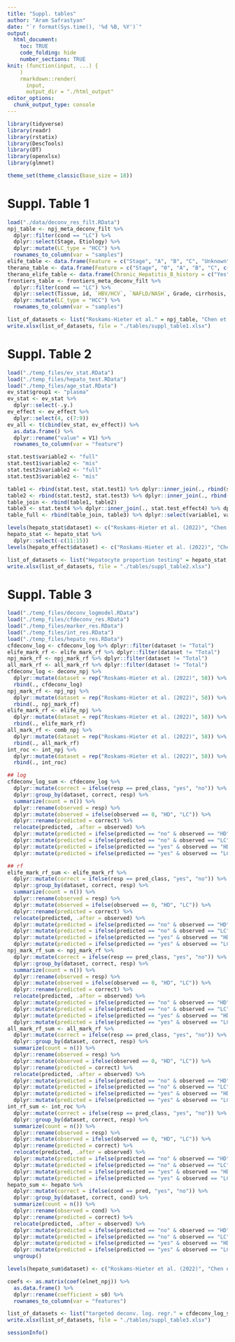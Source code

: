 ```yaml
---
title: "Suppl. tables"
author: "Aram Safrastyan"
date: "`r format(Sys.time(), '%d %B, %Y')`"
output:
  html_document: 
    toc: TRUE
    code_folding: hide
    number_sections: TRUE
knit: (function(input, ...) {
    )
    rmarkdown::render(
      input,
      output_dir = "./html_output"
editor_options: 
  chunk_output_type: console
---
```


<style type="text/css">
.main-container {
  max-width: 1500px;
  margin-left: auto;
  margin-right: auto;
}
</style>

```r
library(tidyverse)
library(readr)
library(rstatix)
library(DescTools)
library(DT)
library(openxlsx)
library(glmnet)
```

```r
theme_set(theme_classic(base_size = 18))
```

# Suppl. Table 1

```r
load("./data/deconv_res_filt.RData")
npj_table <- npj_meta_deconv_filt %>%
  dplyr::filter(cond == "LC") %>%
  dplyr::select(Stage, Etiology) %>%
  dplyr::mutate(LC_type = "HCC") %>%
  rownames_to_column(var = "samples")
elife_table <- data.frame(Feature = c("Stage", "A", "B", "C", "Unknown", c("Size", "<= 3 cm", "> 3 cm"), c("AFP", "<= 400ng/ml", ">400ng/ml"), c("LC_type", "HCC", "ICC")), Number = c("", 14, 2, 6, 5, "", 1, 26, "", 21, 6, "", 19, 8))
therano_table <- data.frame(Feature = c("Stage", "0", "A", "B", "C", c("Size", "<= 3 cm", "> 3 cm"), c("AFP", "<= 400ng/ml", ">400ng/ml"), c("LC_type", "HCC", "HCC-ICC")), Number = c("", 4, 26, 4, 1, "", 11, 24, "", 28, 7, "", 33, 2))
therano_elife_table <- data.frame(Chronic_Hepatitis_B_history = c("Yes", "No", "Others"), Number = c(37, 22, 3))
frontiers_table <- frontiers_meta_deconv_filt %>%
  dplyr::filter(cond == "LC") %>%
  dplyr::select(Tissue, id, `HBV/HCV`, `NAFLD/NASH`, Grade, cirrhosis, `stage BCLC`, `stage AJCC`) %>%
  dplyr::mutate(LC_type = "HCC") %>%
  rownames_to_column(var = "samples")

list_of_datasets <- list("Roskams-Hieter et al." = npj_table, "Chen et al." = elife_table, "Zhu et al." = therano_table, "Chen et al. & Zhu et al." = therano_elife_table, "Block et al." = frontiers_table)
write.xlsx(list_of_datasets, file = "./tables/suppl_table1.xlsx")
```

# Suppl. Table 2

```r
load("./temp_files/ev_stat.RData")
load("./temp_files/hepato_test.RData")
load("./temp_files/age_stat.RData")
ev_stat$group1 <- "plasma"
ev_stat <- ev_stat %>%
  dplyr::select(-.y.)
ev_effect <- ev_effect %>%
  dplyr::select(4, c(7:9))
ev_all <- t(cbind(ev_stat, ev_effect)) %>%
  as.data.frame() %>%
  dplyr::rename("value" = V1) %>%
  rownames_to_column(var = "feature")

stat.test$variable2 <- "full"
stat.test1$variable2 <- "mis"
stat.test2$variable2 <- "full"
stat.test3$variable2 <- "mis"

table1 <- rbind(stat.test, stat.test1) %>% dplyr::inner_join(., rbind(stat.test_effect, stat.test_effect1)) %>% dplyr::rename(variable1 = "gender")
table2 <- rbind(stat.test2, stat.test3) %>% dplyr::inner_join(., rbind(stat.test_effect2, stat.test_effect3)) %>% dplyr::rename(variable1 = "cond")
table_join <- rbind(table1, table2) 
table3 <- stat.test4 %>% dplyr::inner_join(., stat.test_effect4) %>% dplyr::rename(variable1 = "gender") %>% dplyr::rename(variable2 = "cond") 
table_full <- rbind(table_join, table3) %>% dplyr::select(variable1, variable2, colnames(table_join[c(2:8, 10:13)]))

levels(hepato_stat$dataset) <- c("Roskams-Hieter et al. (2022)", "Chen et al. (2022)", "Zhu et al. (2021)", "Block et al. (2022)")
hepato_stat <- hepato_stat %>%
  dplyr::select(-c(11:15))
levels(hepato_effect$dataset) <- c("Roskams-Hieter et al. (2022)", "Chen et al. (2022)", "Zhu et al. (2021)", "Block et al. (2022)")

list_of_datasets <- list("Hepatocyte proportion testing" = hepato_stat, "Hepatocyte prop. effect size" = hepato_effect, "Plasma_EV test & effect size" = ev_all, "Confounder influence" = table_full)
write.xlsx(list_of_datasets, file = "./tables/suppl_table2.xlsx")
```

# Suppl. Table 3

```r
load("./temp_files/deconv_logmodel.RData")
load("./temp_files/cfdeconv_res.RData")
load("./temp_files/marker_res.RData")
load("./temp_files/int_res.RData")
load("./temp_files/hepato_res.RData")
cfdeconv_log <- cfdeconv_log %>% dplyr::filter(dataset != "Total")
elife_mark_rf <- elife_mark_rf %>% dplyr::filter(dataset != "Total")
npj_mark_rf <- npj_mark_rf %>% dplyr::filter(dataset != "Total")
all_mark_rf <- all_mark_rf %>% dplyr::filter(dataset != "Total")
cfdeconv_log <- deconv_npj %>%
  dplyr::mutate(dataset = rep("Roskams-Hieter et al. (2022)", 58)) %>%
  rbind(., cfdeconv_log)
npj_mark_rf <- npj_npj %>%
  dplyr::mutate(dataset = rep("Roskams-Hieter et al. (2022)", 58)) %>%
  rbind(., npj_mark_rf)
elife_mark_rf <- elife_npj %>%
  dplyr::mutate(dataset = rep("Roskams-Hieter et al. (2022)", 58)) %>%
  rbind(., elife_mark_rf)
all_mark_rf <- comb_npj %>%
  dplyr::mutate(dataset = rep("Roskams-Hieter et al. (2022)", 58)) %>%
  rbind(., all_mark_rf)
int_roc <- int_npj %>%
  dplyr::mutate(dataset = rep("Roskams-Hieter et al. (2022)", 58)) %>%
  rbind(., int_roc)

## log
cfdeconv_log_sum <- cfdeconv_log %>%
  dplyr::mutate(correct = ifelse(resp == pred_class, "yes", "no")) %>%
  dplyr::group_by(dataset, correct, resp) %>%
  summarize(count = n()) %>%
  dplyr::rename(observed = resp) %>%
  dplyr::mutate(observed = ifelse(observed == 0, "HD", "LC")) %>%
  dplyr::rename(predicted = correct) %>%
  relocate(predicted, .after = observed) %>%
  dplyr::mutate(predicted = ifelse(predicted == "no" & observed == "HD", "LC", predicted)) %>%
  dplyr::mutate(predicted = ifelse(predicted == "no" & observed == "LC", "HD", predicted)) %>%
  dplyr::mutate(predicted = ifelse(predicted == "yes" & observed == "HD", "HD", predicted)) %>%
  dplyr::mutate(predicted = ifelse(predicted == "yes" & observed == "LC", "LC", predicted))

## rf
elife_mark_rf_sum <- elife_mark_rf %>%
  dplyr::mutate(correct = ifelse(resp == pred_class, "yes", "no")) %>%
  dplyr::group_by(dataset, correct, resp) %>%
  summarize(count = n()) %>%
  dplyr::rename(observed = resp) %>%
  dplyr::mutate(observed = ifelse(observed == 0, "HD", "LC")) %>%
  dplyr::rename(predicted = correct) %>%
  relocate(predicted, .after = observed) %>%
  dplyr::mutate(predicted = ifelse(predicted == "no" & observed == "HD", "LC", predicted)) %>%
  dplyr::mutate(predicted = ifelse(predicted == "no" & observed == "LC", "HD", predicted)) %>%
  dplyr::mutate(predicted = ifelse(predicted == "yes" & observed == "HD", "HD", predicted)) %>%
  dplyr::mutate(predicted = ifelse(predicted == "yes" & observed == "LC", "LC", predicted))
npj_mark_rf_sum <- npj_mark_rf %>%
  dplyr::mutate(correct = ifelse(resp == pred_class, "yes", "no")) %>%
  dplyr::group_by(dataset, correct, resp) %>%
  summarize(count = n()) %>%
  dplyr::rename(observed = resp) %>%
  dplyr::mutate(observed = ifelse(observed == 0, "HD", "LC")) %>%
  dplyr::rename(predicted = correct) %>%
  relocate(predicted, .after = observed) %>%
  dplyr::mutate(predicted = ifelse(predicted == "no" & observed == "HD", "LC", predicted)) %>%
  dplyr::mutate(predicted = ifelse(predicted == "no" & observed == "LC", "HD", predicted)) %>%
  dplyr::mutate(predicted = ifelse(predicted == "yes" & observed == "HD", "HD", predicted)) %>%
  dplyr::mutate(predicted = ifelse(predicted == "yes" & observed == "LC", "LC", predicted))
all_mark_rf_sum <- all_mark_rf %>%
  dplyr::mutate(correct = ifelse(resp == pred_class, "yes", "no")) %>%
  dplyr::group_by(dataset, correct, resp) %>%
  summarize(count = n()) %>%
  dplyr::rename(observed = resp) %>%
  dplyr::mutate(observed = ifelse(observed == 0, "HD", "LC")) %>%
  dplyr::rename(predicted = correct) %>%
  relocate(predicted, .after = observed) %>%
  dplyr::mutate(predicted = ifelse(predicted == "no" & observed == "HD", "LC", predicted)) %>%
  dplyr::mutate(predicted = ifelse(predicted == "no" & observed == "LC", "HD", predicted)) %>%
  dplyr::mutate(predicted = ifelse(predicted == "yes" & observed == "HD", "HD", predicted)) %>%
  dplyr::mutate(predicted = ifelse(predicted == "yes" & observed == "LC", "LC", predicted))
int_rf_sum <- int_roc %>%
  dplyr::mutate(correct = ifelse(resp == pred_class, "yes", "no")) %>%
  dplyr::group_by(dataset, correct, resp) %>%
  summarize(count = n()) %>%
  dplyr::rename(observed = resp) %>%
  dplyr::mutate(observed = ifelse(observed == 0, "HD", "LC")) %>%
  dplyr::rename(predicted = correct) %>%
  relocate(predicted, .after = observed) %>%
  dplyr::mutate(predicted = ifelse(predicted == "no" & observed == "HD", "LC", predicted)) %>%
  dplyr::mutate(predicted = ifelse(predicted == "no" & observed == "LC", "HD", predicted)) %>%
  dplyr::mutate(predicted = ifelse(predicted == "yes" & observed == "HD", "HD", predicted)) %>%
  dplyr::mutate(predicted = ifelse(predicted == "yes" & observed == "LC", "LC", predicted))
hepato_sum <- hepato %>%
  dplyr::mutate(correct = ifelse(cond == pred, "yes", "no")) %>%
  dplyr::group_by(dataset, correct, cond) %>%
  summarize(count = n()) %>%
  dplyr::rename(observed = cond) %>%
  dplyr::rename(predicted = correct) %>%
  relocate(predicted, .after = observed) %>%
  dplyr::mutate(predicted = ifelse(predicted == "no" & observed == "HD", "LC", predicted)) %>%
  dplyr::mutate(predicted = ifelse(predicted == "no" & observed == "LC", "HD", predicted)) %>%
  dplyr::mutate(predicted = ifelse(predicted == "yes" & observed == "HD", "HD", predicted)) %>%
  dplyr::mutate(predicted = ifelse(predicted == "yes" & observed == "LC", "LC", predicted)) %>%
  ungroup()

levels(hepato_sum$dataset) <- c("Roskams-Hieter et al. (2022)", "Chen et al. (2022)", "Zhu et al. (2021)", "Block et al. (2022)")

coefs <- as.matrix(coef(elnet_npj)) %>%
  as.data.frame() %>%
  dplyr::rename(coefficient = s0) %>%
  rownames_to_column(var = "features")

list_of_datasets <- list("targeted deconv. log. regr." = cfdeconv_log_sum, "Chen et al. markers rf" = elife_mark_rf_sum, "Roskams-Hieter etal markers rf" = npj_mark_rf_sum, "comb. markers rf" = all_mark_rf_sum, "integrated mod. rf" = int_rf_sum, "hepato. cut-off" = hepato_sum, "coeff. of targeted deconv" = coefs)
write.xlsx(list_of_datasets, file = "./tables/suppl_table3.xlsx")
```

```r
sessionInfo()
```
